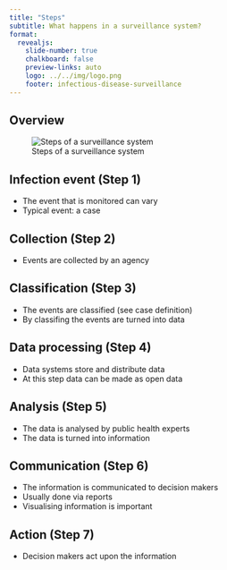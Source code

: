 ```yaml
---
title: "Steps"
subtitle: What happens in a surveillance system? 
format:
  revealjs: 
    slide-number: true
    chalkboard: false
    preview-links: auto
    logo: ../../img/logo.png
    footer: infectious-disease-surveillance 
---
```


## Overview
![Steps of a surveillance system](../../img/steps_scheme.png)


## Infection event (Step 1)
- The event that is monitored can vary
- Typical event: a case


## Collection (Step 2)
- Events are collected by an agency


## Classification (Step 3)
- The events are classified (see case definition)
- By classifing the events are turned into data


## Data processing (Step 4)
- Data systems store and distribute data
- At this step data can be made as open data


## Analysis (Step 5)
- The data is analysed by public health experts
- The data is turned into information

## Communication  (Step 6)
- The information is communicated to decision makers
- Usually done via reports 
- Visualising information is important

## Action (Step 7)
- Decision makers act upon the information 


